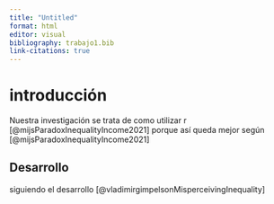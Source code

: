 ```yaml
---
title: "Untitled"
format: html
editor: visual
bibliography: trabajo1.bib
link-citations: true
---
```


# introducción

Nuestra investigación se trata de como utilizar r [@mijsParadoxInequalityIncome2021] porque así queda mejor según [@mijsParadoxInequalityIncome2021]

## Desarrollo

siguiendo el desarrollo [@vladimirgimpelsonMisperceivingInequality]

